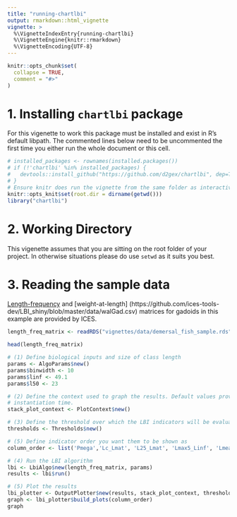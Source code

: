 ```yaml
---
title: "running-chartlbi"
output: rmarkdown::html_vignette
vignette: >
  %\VignetteIndexEntry{running-chartlbi}
  %\VignetteEngine{knitr::rmarkdown}
  %\VignetteEncoding{UTF-8}
---
```


```r
knitr::opts_chunk$set(
  collapse = TRUE,
  comment = "#>"
)
```
# 1. Installing `chartlbi` package
For this vigenette to work this package must be installed and exist in R's default libpath. The commented lines below need to be uncommented the first time you either run the whole document or this cell.

```r

# installed_packages <- rownames(installed.packages())
# if (!'chartlbi' %in% installed_packages) {
#   devtools::install_github("https://github.com/d2gex/chartlbi", dep=TRUE)
# }
# Ensure knitr does run the vignette from the same folder as interactively
knitr::opts_knit$set(root.dir = dirname(getwd()))
library("chartlbi")

```
# 2. Working Directory
This vigenette assumes that you are sitting on the root folder of your project. In otherwise situations please do use `setwd` as it suits you best.

# 3. Reading the sample data
 [Length-frequency](https://github.com/ices-tools-dev/LBI_shiny/blob/master/data/freqGad.csv) and [weight-at-length] (https://github.com/ices-tools-dev/LBI_shiny/blob/master/data/walGad.csv) matrices for gadoids in this example are provided by ICES.
```r
length_freq_matrix <- readRDS("vignettes/data/demersal_fish_sample.rds")


```
```r
head(length_freq_matrix)
```

```r

# (1) Define biological inputs and size of class length
params <- AlgoParams$new()
params$binwidth <- 10
params$linf <- 49.1
params$l50 <- 23

# (2) Define the context used to graph the results. Default values provided at
# instantiation time.
stack_plot_context <- PlotContext$new()

# (3) Define the threshold over which the LBI indicators will be evaluated. Default values provided at instantiation time.
thresholds <- Thresholds$new()

# (5) Define indicator order you want them to be shown as
column_order <- list('Pmega','Lc_Lmat', 'L25_Lmat', 'Lmax5_Linf', 'Lmean_Lopt', 'Lmean_Lfem')

# (4) Run the LBI algorithm
lbi <- LbiAlgo$new(length_freq_matrix, params)
results <- lbi$run()

# (5) Plot the results
lbi_plotter <- OutputPlotter$new(results, stack_plot_context, thresholds)
graph <- lbi_plotter$build_plots(column_order)
graph
```
